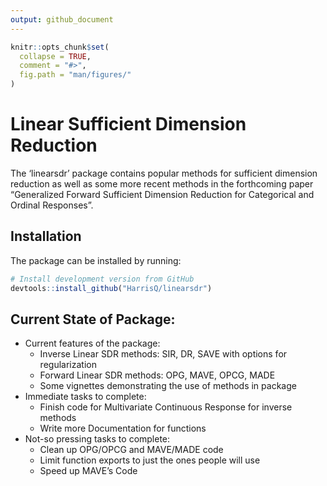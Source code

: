 ```yaml
---
output: github_document
---
```


<!-- README.md is generated from README.Rmd. Please edit that file -->

```r
knitr::opts_chunk$set(
  collapse = TRUE,
  comment = "#>",
  fig.path = "man/figures/"
)
```

# Linear Sufficient Dimension Reduction

<!-- # pkgdown <img src="man/figures/logo.png" align="right" alt="" width="120" /> -->

The 'linearsdr' package contains popular methods for sufficient dimension reduction as well as some more recent methods in the forthcoming paper "Generalized Forward Sufficient Dimension Reduction for Categorical and Ordinal Responses".


## Installation

The package can be installed by running:

<!-- ::: .pkgdown-devel -->
```r
# Install development version from GitHub
devtools::install_github("HarrisQ/linearsdr")
```
<!-- ::: -->


Current State of Package:
----

* Current features of the package:
    + Inverse Linear SDR methods: SIR, DR, SAVE with options for
      regularization
    + Forward Linear SDR methods: OPG, MAVE, OPCG, MADE  
    + Some vignettes demonstrating the use of methods in package
    
* Immediate tasks to complete:
    + Finish code for Multivariate Continuous Response for inverse methods
    + Write more Documentation for functions

* Not-so pressing tasks to complete:
    + Clean up OPG/OPCG and MAVE/MADE code  
    + Limit function exports to just the ones people will use  
    + Speed up MAVE's Code
    <!-- + Clean Regularized OPG/OPCG (RADE) Code   -->





